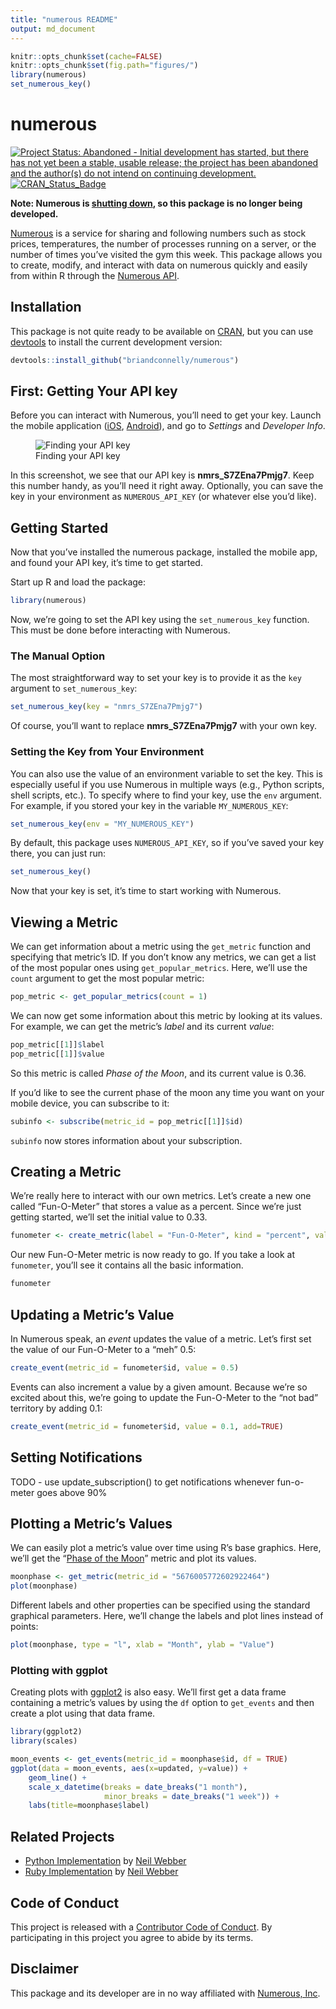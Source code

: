 ```yaml
---
title: "numerous README"
output: md_document
---
```


```r
knitr::opts_chunk$set(cache=FALSE)
knitr::opts_chunk$set(fig.path="figures/")
library(numerous)
set_numerous_key()
```

# numerous

[![Project Status: Abandoned - Initial development has started, but there has not yet been a stable, usable release; the project has been abandoned and the author(s) do not intend on continuing development.](http://www.repostatus.org/badges/latest/abandoned.svg)](http://www.repostatus.org/#abandoned)
[![CRAN_Status_Badge](http://www.r-pkg.org/badges/version/numerous)](http://cran.r-project.org/package=numerous)

**Note: Numerous is [shutting down](http://blog.numerousapp.com/2016/02/02/numerous-shutting-down-on-may-1.html), so this package is no longer being developed.**

[Numerous](http://numerousapp.com) is a service for sharing and following numbers such as stock prices, temperatures, the number of processes running on a server, or the number of times you've visited the gym this week.
This package allows you to create, modify, and interact with data on numerous quickly and easily from within R through the [Numerous API](https://developer.numerousapp.com).


## Installation

This package is not quite ready to be available on [CRAN](http://cran.r-project.org), but you can use [devtools](http://cran.r-project.org/web/packages/devtools/index.html) to install the current development version:

```r
devtools::install_github("briandconnelly/numerous")
```


## First: Getting Your API key

Before you can interact with Numerous, you'll need to get your key.
Launch the mobile application ([iOS](https://itunes.apple.com/us/app/numerous-lifes-most-important/id797642904?mt=8), [Android](https://play.google.com/store/apps/details?id=com.numerousapp)), and go to *Settings* and *Developer Info*.

![Finding your API key](https://raw.githubusercontent.com/briandconnelly/numerous/master/figures/screenshot_apikey.png)

In this screenshot, we see that our API key is **nmrs_S7ZEna7Pmjg7**.
Keep this number handy, as you'll need it right away.
Optionally, you can save the key in your environment as `NUMEROUS_API_KEY` (or whatever else you'd like).


## Getting Started

Now that you've installed the numerous package, installed the mobile app, and found your API key, it's time to get started.

Start up R and load the package:

```r
library(numerous)
```

Now, we're going to set the API key using the `set_numerous_key` function.
This must be done before interacting with Numerous.


### The Manual Option

The most straightforward way to set your key is to provide it as the `key` argument to `set_numerous_key`:

```r
set_numerous_key(key = "nmrs_S7ZEna7Pmjg7")
```

Of course, you'll want to replace **nmrs_S7ZEna7Pmjg7** with your own key.


### Setting the Key from Your Environment

You can also use the value of an environment variable to set the key.
This is especially useful if you use Numerous in multiple ways (e.g., Python scripts, shell scripts, etc.).
To specify where to find your key, use the `env` argument.
For example, if you stored your key in the variable `MY_NUMEROUS_KEY`:

```r
set_numerous_key(env = "MY_NUMEROUS_KEY")
```

By default, this package uses `NUMEROUS_API_KEY`, so if you've saved your key there, you can just run:

```r
set_numerous_key()
```

Now that your key is set, it's time to start working with Numerous.


## Viewing a Metric

We can get information about a metric using the `get_metric` function and specifying that
metric's ID. If you don't know any metrics, we can get a list of the most popular ones
using `get_popular_metrics`. Here, we'll use the `count` argument to get the most popular metric:

```r
pop_metric <- get_popular_metrics(count = 1)
```

We can now get some information about this metric by looking at its values. For example,
we can get the metric's *label* and its current *value*:

```r
pop_metric[[1]]$label
pop_metric[[1]]$value
```

So this metric is called *Phase of the Moon*, and its current value is 0.36.

If you'd like to see the current phase of the moon any time you want on your mobile device, you can subscribe to it:

```r
subinfo <- subscribe(metric_id = pop_metric[[1]]$id)
```

`subinfo` now stores information about your subscription.


## Creating a Metric

We're really here to interact with our own metrics. Let's create a new one
called "Fun-O-Meter" that stores a value as a percent. Since we're just getting
started, we'll set the initial value to 0.33.

```r
funometer <- create_metric(label = "Fun-O-Meter", kind = "percent", value = 0.33)
```

Our new Fun-O-Meter metric is now ready to go. If you take a look at `funometer`,
you'll see it contains all the basic information.

```r
funometer
```


## Updating a Metric's Value

In Numerous speak, an *event* updates the value of a metric. Let's first set the
value of our Fun-O-Meter to a "meh" 0.5:

```r
create_event(metric_id = funometer$id, value = 0.5)
```

Events can also increment a value by a given amount. Because we're so excited about
this, we're going to update the Fun-O-Meter to the "not bad" territory by adding
0.1:

```r
create_event(metric_id = funometer$id, value = 0.1, add=TRUE)
```


## Setting Notifications

TODO - use update_subscription() to get notifications whenever fun-o-meter goes above 90%


## Plotting a Metric's Values

We can easily plot a metric's value over time using R's base graphics. Here,
we'll get the "[Phase of the Moon](http://n.numerousapp.com/m/174g84eoxlja8)" metric and plot its values.

```r
moonphase <- get_metric(metric_id = "5676005772602922464")
plot(moonphase)
```

Different labels and other properties can be specified using the
standard graphical parameters. Here, we'll change the labels and plot lines 
instead of points:

```r
plot(moonphase, type = "l", xlab = "Month", ylab = "Value")
```


### Plotting with ggplot

Creating plots with [ggplot2](http://cran.r-project.org/web/packages/ggplot2/index.html) is also
easy. We'll first get a data frame containing a metric's values by using the `df`
option to `get_events` and then create a plot using that data frame.

```r
library(ggplot2)
library(scales)

moon_events <- get_events(metric_id = moonphase$id, df = TRUE)
ggplot(data = moon_events, aes(x=updated, y=value)) +
    geom_line() +
    scale_x_datetime(breaks = date_breaks("1 month"),
                     minor_breaks = date_breaks("1 week")) +
    labs(title=moonphase$label)
```


## Related Projects

- [Python Implementation](https://github.com/outofmbufs/Nappy) by [Neil Webber](http://www.neilwebber.com/)
- [Ruby Implementation](https://github.com/outofmbufs/numeruby) by [Neil Webber](http://www.neilwebber.com/)


## Code of Conduct

This project is released with a [Contributor Code of Conduct](CONDUCT.md). By participating in this project you agree to abide by its terms.


## Disclaimer

This package and its developer are in no way affiliated with [Numerous, Inc](http://numerousapp.com).
